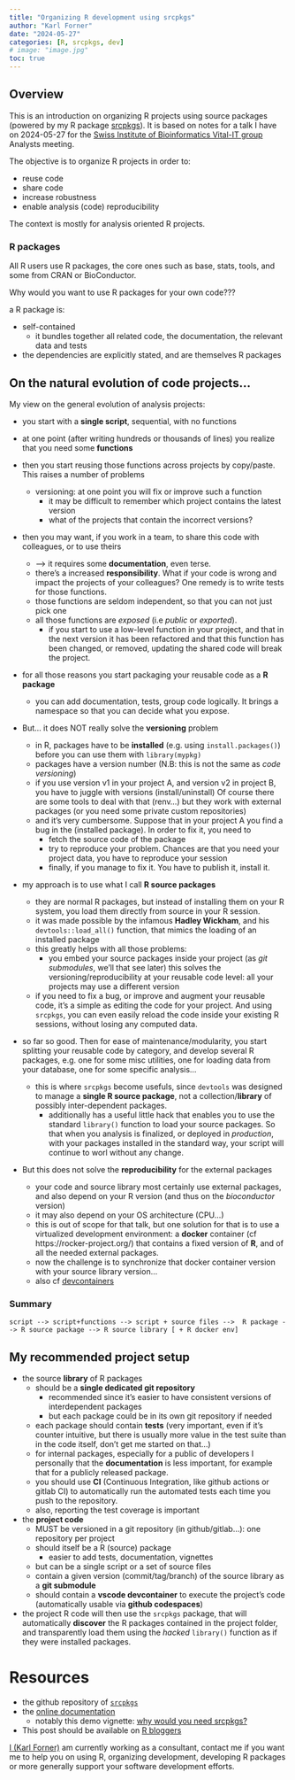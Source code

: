 ```yaml
---
title: "Organizing R development using srcpkgs"
author: "Karl Forner"
date: "2024-05-27"
categories: [R, srcpkgs, dev]
# image: "image.jpg"
toc: true
---
```


## Overview

This is an introduction on organizing R projects using source packages (powered by my R package [srcpkgs](https://kforner.github.io/srcpkgs/)). It is based on notes for a talk I have on 2024-05-27 for the [Swiss Institute of Bioinformatics Vital-IT group](https://www.sib.swiss/vital-it) Analysts meeting.

The objective is to organize R projects in order to:

- reuse code
- share code
- increase robustness
- enable analysis (code) reproducibility


The context is mostly for analysis oriented R projects.

### R packages

All R users use R packages, the core ones such as base, stats, tools, and some from CRAN or BioConductor.

Why would you want to use R packages for your own code???

a R package is:

  - self-contained
    * it bundles together all related code, the documentation, the relevant data and tests
  - the dependencies are explicitly stated, and are themselves R packages


## On the natural evolution of code projects... 

My view on the general evolution of analysis projects:

- you start with a **single script**, sequential, with no functions

- at one point (after writing hundreds or thousands of lines) you realize that you need some **functions**

- then you start reusing those functions across projects by copy/paste. This raises a number of problems
  * versioning: at one point you will fix or improve such a function
    * it may be difficult to remember which project contains the latest version
    * what of the projects that contain the incorrect versions?

- then you may want, if you work in a team, to share this code with colleagues, or to use theirs
  * --> it requires some **documentation**, even terse.
  * there's a increased **responsibility**. What if your code is wrong and impact the projects of your colleagues? One remedy is to write tests for those functions.
  * those functions are seldom independent, so that you can not just pick one
  * all those functions are *exposed* (i.e *public* or *exported*). 
    * if you start to use a low-level function in your project, and that in the next version it has been refactored and that
      this function has been changed, or removed, updating the shared code will break the project.

- for all those reasons you start packaging your reusable code as a **R package**
  * you can add documentation, tests, group code logically. It brings a namespace so that you can decide what you expose.

- But... it does NOT really solve the **versioning** problem
  * in R, packages have to be **installed** (e.g. using `install.packages()`) before you can use them with `library(mypkg)`
  * packages have a version number (N.B: this is not the same as *code versioning*)
  * if you use version v1 in your project A, and version v2 in project B, you have to juggle with versions (install/uninstall)
  Of course there are some tools to deal with that (renv...) but they work with external packages (or you need some private custom repositories)
  * and it's very cumbersome. Suppose that in your project A you find a bug in the (installed package).
  In order to fix it, you need to 
      * fetch the source code of the package
      * try to reproduce your problem. Chances are that you need your project data, you have to reproduce your session
      * finally, if you manage to fix it. You have to publish it, install it.

- my approach is to use what I call **R source packages**
  * they are normal R packages, but instead of installing them on your R system, you load them directly from source in your R session.
  * it was made possible by the infamous **Hadley Wickham**, and his `devtools::load_all()` function, that mimics the loading of an installed package
  * this greatly helps with all those problems:
    * you embed your source packages inside your project (as *git submodules*, we'll that see later)
    this solves the versioning/reproducibility at your reusable code level: all your projects may use a different version
  * if you need to fix a bug, or improve and augment your reusable code, it's a simple as editing the code for your project.
    And using `srcpkgs`, you can even easily reload the code inside your existing R sessions, without losing any computed data.

- so far so good. Then for ease of maintenance/modularity, you start splitting your reusable code by category, and develop 
several R packages, e.g. one for some misc utilities, one for loading data from your database, one for some specific analysis...
  * this is where `srcpkgs` become usefuls, since `devtools` was designed to manage a **single R source package**, not a collection/**library** of possibly inter-dependent packages.
    * additionally has a useful little hack that enables you to use the standard `library()` function to load your source packages. 
    So that when you analysis is finalized, or deployed in *production*, with your packages installed in the standard way, your script will continue to worl without any change.

- But this does not solve the **reproducibility** for the external packages
  * your code and source library most certainly use external packages, and also depend on your R version (and thus on the *bioconductor* version)
  * it may also depend on your OS architecture (CPU...)
  * this is out of scope for that talk, but one solution for that is to use a virtualized development environment: a **docker** container (cf https://rocker-project.org/) that contains a fixed version of **R**, and of all the needed external packages.
  * now the challenge is to synchronize that docker container version with your source library version...
  * also cf [devcontainers](https://code.visualstudio.com/docs/devcontainers/containers)


### Summary

`script --> script+functions --> script + source files -->  R package --> R source package --> R source library [ + R docker env]`

## My recommended project setup

- the source **library** of R packages
  * should be a **single dedicated git repository**
    * recommended since it's easier to have consistent versions of interdependent packages
    * but each package could be in its own git repository if needed
  * each package should contain **tests** (very important, even if it's counter intuitive, but there is usually more value in the test suite than in the code itself, don't get me started on that...)
  * for internal packages, especially for a public of developers I personally that the **documentation** is less important, for example that for a publicly released package.
  * you should use **CI** (Continuous Integration, like github actions or gitlab CI) to automatically run the automated tests each time you push to the repository.
  * also, reporting the test coverage is important

- the **project code**
  * MUST be versioned in a git repository (in github/gitlab...): one repository per project
  * should itself be a R (source) package
    * easier to add tests, documentation, vignettes
  * but can be a single script or a set of source files
  * contain a given version (commit/tag/branch) of the source library as a **git submodule**
  * should contain a **vscode devcontainer** to execute the project's code (automatically usable via **github codespaces**)
- the project R code will then use the `srcpkgs` package, that will automatically **discover** the R packages
  contained in the project folder, and transparently load them using the *hacked* `library()` function as if they were installed packages.

# Resources

- the github repository of [`srcpkgs`](https://github.com/kforner/srcpkgs)
- the [online documentation](https://kforner.github.io/srcpkgs/)
  * notably this demo vignette: [why would you need srcpkgs?](https://kforner.github.io/srcpkgs/articles/demo.html)
- This post should be available on [R bloggers](https://www.r-bloggers.com)

[I (Karl Forner)](../../about) am currently working as a consultant, contact me if you want me to help you on using R, 
organizing development, developing R packages or more generally support your software development efforts.


